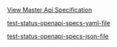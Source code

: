 

[View Master Api Specification](/api-current/openapi-specs/api)


[test-status-openapi-specs-yaml-file](/openapi/test-status.yaml)

[test-status-openapi-specs-json-file](/openapi/test-status.json)

<SwaggerUI url="../../openapi/test-status.json" />
